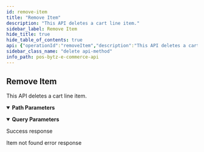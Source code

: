 ```yaml
---
id: remove-item
title: "Remove Item"
description: "This API deletes a cart line item."
sidebar_label: Remove Item
hide_title: true
hide_table_of_contents: true
api: {"operationId":"removeItem","description":"This API deletes a cart line item.","parameters":[{"name":"id","required":true,"in":"path","description":"ID of the line items in the cart.","schema":{"type":"string"}},{"name":"cartId","required":true,"in":"query","description":"The unique id of the cart.","schema":{}}],"responses":{"200":{"description":"Success response","content":{"application/json":{"example":{"statusCode":200,"data":{"_id":"632488c1d491729ad937ac7d","locationId":1364,"bill":{"subtotal":180,"tax":0,"taxes":[],"discount":0,"discounts":[],"charge":0,"charges":[],"roundOff":0,"total":180},"items":[],"__v":0}}}}},"404":{"description":"Item not found error response","content":{"application/json":{"example":{"statusCode":404,"message":"item not found","error":"Not Found"}}}}},"tags":["Carts"],"security":[{"oauth2":["cart:read","cart:write"]}],"method":"delete","path":"/ecommerce/v1/carts/items/{id}","servers":[],"securitySchemes":{"oauth2":{"type":"oauth2","flows":{"clientCredentials":{"tokenUrl":"https://gateway-api.posbytz.com/ecommerce/oauth2/token","scopes":["country:read","store:read","category:read","item:read","user:read","user:write","cart:read","cart:write","order:read","order:write","search:read","reviews: read","reviews: write","brand:read"]}}}},"info":{"title":"PosBytz E-Commerce API","description":"Whether you&apos;re building a custom-branded storefront or looking for ways to extend Posbytz, the following guide will help you achieve your goals.","version":"1.0","contact":{}},"postman":{"name":"Remove Item","description":{"content":"This API deletes a cart line item.","type":"text/plain"},"url":{"path":["ecommerce","v1","carts","items",":id"],"host":["{{baseUrl}}"],"query":[{"disabled":false,"description":{"content":"(Required) The unique id of the cart.","type":"text/plain"},"key":"cartId","value":""}],"variable":[{"disabled":false,"description":{"content":"(Required) ID of the line items in the cart.","type":"text/plain"},"type":"any","value":"","key":"id"}]},"header":[{"key":"Accept","value":"application/json"}],"method":"DELETE","auth":{"type":"oauth2","oauth2":[]}}}
sidebar_class_name: "delete api-method"
info_path: pos-bytz-e-commerce-api
---
```



## Remove Item



This API deletes a cart line item.

<details style={{"marginBottom":"1rem"}} data-collapsed={false} open={true}><summary style={{}}><strong>Path Parameters</strong></summary><div><ul><ParamsItem className={"paramsItem"} param={{"name":"id","required":true,"in":"path","description":"ID of the line items in the cart.","schema":{"type":"string"}}}></ParamsItem></ul></div></details><details style={{"marginBottom":"1rem"}} data-collapsed={false} open={true}><summary style={{}}><strong>Query Parameters</strong></summary><div><ul><ParamsItem className={"paramsItem"} param={{"name":"cartId","required":true,"in":"query","description":"The unique id of the cart.","schema":{}}}></ParamsItem></ul></div></details><div><ApiTabs><TabItem label={"200"} value={"200"}><div>

Success response

</div><div><MimeTabs groupId={"mime-type"}><TabItem label={"application/json"} value={"application/json"}><SchemaTabs groupId={"schema-tabs"}><TabItem label={"Example"} value={"Example"}><ResponseSamples responseExample={"{\n  \"statusCode\": 200,\n  \"data\": {\n    \"_id\": \"632488c1d491729ad937ac7d\",\n    \"locationId\": 1364,\n    \"bill\": {\n      \"subtotal\": 180,\n      \"tax\": 0,\n      \"taxes\": [],\n      \"discount\": 0,\n      \"discounts\": [],\n      \"charge\": 0,\n      \"charges\": [],\n      \"roundOff\": 0,\n      \"total\": 180\n    },\n    \"items\": [],\n    \"__v\": 0\n  }\n}"} language={"json"}></ResponseSamples></TabItem></SchemaTabs></TabItem></MimeTabs></div></TabItem><TabItem label={"404"} value={"404"}><div>

Item not found error response

</div><div><MimeTabs groupId={"mime-type"}><TabItem label={"application/json"} value={"application/json"}><SchemaTabs groupId={"schema-tabs"}><TabItem label={"Example"} value={"Example"}><ResponseSamples responseExample={"{\n  \"statusCode\": 404,\n  \"message\": \"item not found\",\n  \"error\": \"Not Found\"\n}"} language={"json"}></ResponseSamples></TabItem></SchemaTabs></TabItem></MimeTabs></div></TabItem></ApiTabs></div>
      